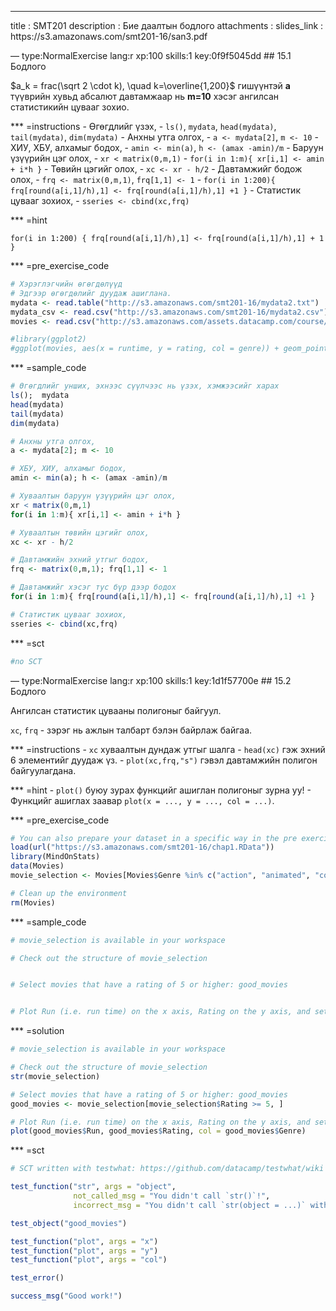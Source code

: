 ---
title       : SMT201
description : Бие даалтын бодлого
attachments :
  slides_link : https://s3.amazonaws.com/smt201-16/san3.pdf

--- type:NormalExercise lang:r xp:100 skills:1 key:0f9f5045dd
## 15.1 Бодлого

$a_k = frac(\sqrt 2 \cdot k), \quad k=\overline{1,200}$ гишүүнтэй **a** түүврийн хувьд абсалют давтамжаар нь **m=10** хэсэг ангилсан статистикийн цувааг зохио.

*** =instructions
- Өгөгдлийг үзэх,
- `ls()`, `mydata`, `head(mydata)`, `tail(mydata)`, `dim(mydata)`
- Анхны утга олгох,
- `a <- mydata[2]`, `m <- 10`
- ХИУ, ХБУ, алхамыг бодох,
- `amin <- min(a)`, `h <- (amax -amin)/m`
- Баруун үзүүрийн цэг олох,
- `xr < matrix(0,m,1)`
- `for(i in 1:m){ xr[i,1] <- amin + i*h }`
- Төвийн цэгийг олох,
- `xc <- xr - h/2`
- Давтамжийг бодож олох,
- `frq <- matrix(0,m,1)`, `frq[1,1] <- 1`
- `for(i in 1:200){ frq[round(a[i,1]/h),1] <- frq[round(a[i,1]/h),1] +1 }`
- Статистик цувааг зохиох,
- `sseries <- cbind(xc,frq)`

*** =hint

`for(i in 1:200) { frq[round(a[i,1]/h),1] <- frq[round(a[i,1]/h),1] + 1 }`

*** =pre_exercise_code
```r
# Хэрэглэгчийн өгөгдөлүүд
# Эдгээр өгөгдөлийг дуудаж ашиглана.
mydata <- read.table("http://s3.amazonaws.com/smt201-16/mydata2.txt")
mydata_csv <- read.csv("http://s3.amazonaws.com/smt201-16/mydata2.csv")
movies <- read.csv("http://s3.amazonaws.com/assets.datacamp.com/course/introduction_to_r/movies.csv")

#library(ggplot2)
#ggplot(movies, aes(x = runtime, y = rating, col = genre)) + geom_point()
```

*** =sample_code
```r
# Өгөгдлийг унших, эхнээс сүүлчээс нь үзэх, хэмжээсийг харах 
ls();  mydata 
head(mydata)
tail(mydata) 
dim(mydata)

# Анхны утга олгох,
a <- mydata[2]; m <- 10

# ХБУ, ХИУ, алхамыг бодох,
amin <- min(a); h <- (amax -amin)/m

# Хуваалтын баруун үзүүрийн цэг олох,
xr < matrix(0,m,1)
for(i in 1:m){ xr[i,1] <- amin + i*h }

# Хуваалтын төвийн цэгийг олох,
xc <- xr - h/2

# Давтамжийн эхний утгыг бодох,
frq <- matrix(0,m,1); frq[1,1] <- 1

# Давтамжийг хэсэг тус бүр дээр бодох
for(i in 1:m){ frq[round(a[i,1]/h),1] <- frq[round(a[i,1]/h),1] +1 }

# Статистик цувааг зохиох,
sseries <- cbind(xc,frq)

```

*** =sct
```r
#no SCT
```

--- type:NormalExercise lang:r xp:100 skills:1  key:1d1f57700e
## 15.2 Бодлого

Ангилсан статистик цувааны полигоныг байгуул.

`xc`, `frq` - зэрэг нь ажлын талбарт бэлэн байрлаж байгаа.

*** =instructions
- `xc` хуваалтын дундаж утгыг шалга
- `head(xc)` гэж эхний 6 элементийг дуудаж үз.
- `plot(xc,frq,"s")` гэвэл давтамжийн полигон байгуулагдана.

*** =hint
- `plot()` буюу зурах функцийг ашиглан полигоныг зурна уу!
- Функцийг ашиглах заавар `plot(x = ..., y = ..., col = ...)`.

*** =pre_exercise_code
```r
# You can also prepare your dataset in a specific way in the pre exercise code
load(url("https://s3.amazonaws.com/smt201-16/chap1.RData"))
library(MindOnStats)
data(Movies)
movie_selection <- Movies[Movies$Genre %in% c("action", "animated", "comedy"),c("Genre", "Rating", "Run")]

# Clean up the environment
rm(Movies)
```

*** =sample_code
```r
# movie_selection is available in your workspace

# Check out the structure of movie_selection


# Select movies that have a rating of 5 or higher: good_movies


# Plot Run (i.e. run time) on the x axis, Rating on the y axis, and set the color using Genre

```

*** =solution
```r
# movie_selection is available in your workspace

# Check out the structure of movie_selection
str(movie_selection)

# Select movies that have a rating of 5 or higher: good_movies
good_movies <- movie_selection[movie_selection$Rating >= 5, ]

# Plot Run (i.e. run time) on the x axis, Rating on the y axis, and set the color using Genre
plot(good_movies$Run, good_movies$Rating, col = good_movies$Genre)
```

*** =sct
```r
# SCT written with testwhat: https://github.com/datacamp/testwhat/wiki

test_function("str", args = "object",
              not_called_msg = "You didn't call `str()`!",
              incorrect_msg = "You didn't call `str(object = ...)` with the correct argument, `object`.")

test_object("good_movies")

test_function("plot", args = "x")
test_function("plot", args = "y")
test_function("plot", args = "col")

test_error()

success_msg("Good work!")
```
